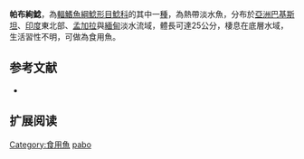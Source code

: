 {{Speciesbox
| name = 帕布絢鯰
| image = 
| image_width = 250px
| status = NT
| status_system = IUCN3.1
| genus = Ompok
| species = pabo
| authority = [[弗朗西斯·布坎南-漢密爾頓|Hamilton]], 1882
| synonyms = *''Silurus pabo'',Hamilton, 1822
*''Callichrous pabo'',Hamilton, 1822
*''Callichrous nigrescens'',Day, 1870
}}

'''帕布絢鯰'''，為[[輻鰭魚綱|輻鰭魚綱]][[鯰形目|鯰形目]][[鯰科|鯰科]]的其中一[[種|種]]，為熱帶淡水魚，分布於[[亞洲|亞洲]][[巴基斯坦|巴基斯坦]]、[[印度|印度]]東北部、[[孟加拉|孟加拉]]與[[緬甸|緬甸]]淡水流域，體長可達25公分，棲息在底層水域，生活習性不明，可做為食用魚。

==参考文献==
*{{FishBase_species|genus=Ompok|species=pabo|year=2015|month=8}}

== 扩展阅读 ==
{{refbegin}}
{{wikispecies-inline|Ompok pabo|帕布絢鯰}}
{{refend}}
{{Taxonbar|from=Q5760313}}

[[Category:食用魚|Category:食用魚]]
[[Category:絢鯰屬|pabo]]